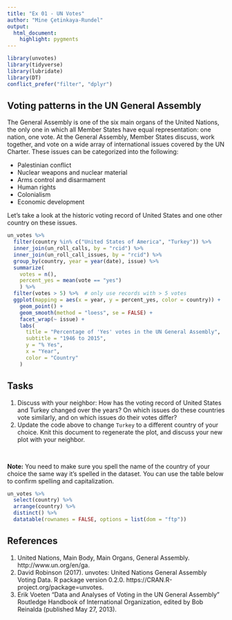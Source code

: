 ```yaml
---
title: "Ex 01 - UN Votes"
author: "Mine Çetinkaya-Rundel"
output: 
  html_document: 
    highlight: pygments
---
```


```r
library(unvotes)
library(tidyverse)
library(lubridate)
library(DT)
conflict_prefer("filter", "dplyr")
```

## Voting patterns in the UN General Assembly

The General Assembly is one of the six main organs of the United Nations, the only one in which all Member States have equal representation: one nation, one vote. At the General Assembly, Member States discuss, work together, and vote on a wide array of international issues covered by the UN Charter. These issues can be categorized into the following:

- Palestinian conflict
- Nuclear weapons and nuclear material
- Arms control and disarmament
- Human rights
- Colonialism
- Economic development

Let's take a look at the historic voting record of United States and one other 
country on these issues.

```r
un_votes %>%
  filter(country %in% c("United States of America", "Turkey")) %>%
  inner_join(un_roll_calls, by = "rcid") %>%
  inner_join(un_roll_call_issues, by = "rcid") %>%
  group_by(country, year = year(date), issue) %>%
  summarize(
    votes = n(),
    percent_yes = mean(vote == "yes")
    ) %>%
  filter(votes > 5) %>%  # only use records with > 5 votes
  ggplot(mapping = aes(x = year, y = percent_yes, color = country)) +
    geom_point() +
    geom_smooth(method = "loess", se = FALSE) +
    facet_wrap(~ issue) +
    labs(
      title = "Percentage of 'Yes' votes in the UN General Assembly",
      subtitle = "1946 to 2015",
      y = "% Yes",
      x = "Year",
      color = "Country"
    )
```

## Tasks

1. Discuss with your neighbor: How has the voting record of United States and 
Turkey changed over the years? On which issues do these countries vote 
similarly, and on which issues do their votes differ?
2. Update the code above to change `Turkey` to a different country of your 
choice. Knit this document to regenerate the plot, and discuss your new plot 
with your neighbor.

<br>

**Note:** You need to make sure you spell the name of the country of your 
choice the same way it's spelled in the dataset. You can use the table below 
to confirm spelling and capitalization.

```r
un_votes %>% 
  select(country) %>%
  arrange(country) %>% 
  distinct() %>%
  datatable(rownames = FALSE, options = list(dom = "ftp"))
```


## References

1. United Nations, Main Body, Main Organs, General Assembly. http://www.un.org/en/ga.
1. David Robinson (2017). unvotes: United Nations General Assembly Voting Data. 
R package version 0.2.0. https://CRAN.R-project.org/package=unvotes.
1. Erik Voeten "Data and Analyses of Voting in the UN General Assembly" 
Routledge Handbook of International Organization, edited by Bob Reinalda 
(published May 27, 2013).
